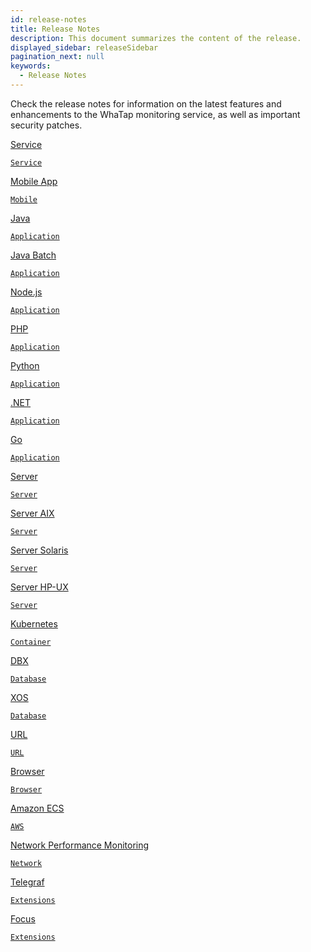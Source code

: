 ```yaml
---
id: release-notes
title: Release Notes
description: This document summarizes the content of the release.
displayed_sidebar: releaseSidebar
pagination_next: null
keywords:
  - Release Notes
---
```


Check the release notes for information on the latest features and enhancements to the WhaTap monitoring service, as well as important security patches. 

<div class='flex-container-s'>

<a href='release-notes/service'>
<div class='apm-agent new'>
<div class='logo'>
<LinkImage img='ico-index-service.svg' desc='service' />
</div>
<div class='int'>
<p>Service</p>
<code>Service</code>
</div>
</div>
</a>

<a href='release-notes/mobile'>
<div class='apm-agent'>
<div class='logo'>
<LinkImage img='ico-index-service.svg' desc='service' />
</div>
<div class='int'>
<p>Mobile App</p>
<code>Mobile</code>
</div>
</div>
</a>

<a href='release-notes/java'>
<div class='apm-agent new'>
<div class='logo'>
<LinkImage img='index-icon/product-java-l.svg' desc='java' />
</div>
<div class='int'>
<p>Java</p>
<code>Application</code>
</div>
</div>
</a>

<a href='release-notes/java-batch'>
<div class='apm-agent'>
<div class='logo'>
<LinkImage img='index-icon/product-java-l.svg' desc='java' />
</div>
<div class='int'>
<p>Java Batch</p>
<code>Application</code>
</div>
</div>
</a>

<a href='release-notes/nodejs'>
<div class='apm-agent'>
<div class='logo'>
<LinkImage img='index-icon/product-nodejs-l.svg' desc='nodejs' />
</div>
<div class='int'>
<p>Node.js</p>
<code>Application</code>
</div>
</div>
</a>

<a href='release-notes/php'>
<div class='apm-agent'>
<div class='logo'>
<LinkImage img='index-icon/product-php-l.svg' desc='php' />
</div>
<div class='int'>
<p>PHP</p>
<code>Application</code>
</div>
</div>
</a>

<a href='release-notes/python'>
<div class='apm-agent'>
<div class='logo'>
<LinkImage img='index-icon/product-python-l.svg' desc='python' />
</div>
<div class='int'>
<p>Python</p>
<code>Application</code>
</div>
</div>
</a>

<a href='release-notes/dotnet'>
<div class='apm-agent new'>
<div class='logo'>
<LinkImage img='index-icon/product-dotnet-l.svg' desc='dotnet' />
</div>
<div class='int'>
<p>.NET</p>
<code>Application</code>
</div>
</div>
</a>

<a href='release-notes/golang'>
<div class='apm-agent'>
<div class='logo'>
<LinkImage img='index-icon/product-go-l.svg' desc='golang' />
</div>
<div class='int'>
<p>Go</p>
<code>Application</code>
</div>
</div>
</a>

<a href='release-notes/server'>
<div class='apm-agent new'>
<div class='logo'>
<LinkImage img='index-icon/product-server-l.svg' desc='server' />
</div>
<div class='int'>
<p>Server</p>
<code>Server</code>
</div>
</div>
</a>

<a href='release-notes/server-aix'>
<div class='apm-agent'>
<div class='logo'>
<LinkImage img='index-icon/product-server-l.svg' desc='server' />
</div>
<div class='int'>
<p>Server AIX</p>
<code>Server</code>
</div>
</div>
</a>

<a href='release-notes/server-solaris'>
<div class='apm-agent new'>
<div class='logo'>
<LinkImage img='index-icon/product-server-l.svg' desc='server' />
</div>
<div class='int'>
<p>Server Solaris</p>
<code>Server</code>
</div>
</div>
</a>

<a href='release-notes/server-hpux'>
<div class='apm-agent'>
<div class='logo'>
<LinkImage img='index-icon/product-server-l.svg' desc='server' />
</div>
<div class='int'>
<p>Server HP-UX</p>
<code>Server</code>
</div>
</div>
</a>

<a href='release-notes/k8s'>
<div class='apm-agent new'>
<div class='logo'>
<LinkImage img='index-icon/product-kubernetes-l.svg' desc='Kubernetes' />
</div>
<div class='int'>
<p>Kubernetes</p>
<code>Container</code>
</div>
</div>
</a>

<a href='release-notes/db/dbx-agent'>
<div class='apm-agent'>
<div class='logo'>
<LinkImage img='ico-index-db.png' desc='database' />
</div>
<div class='int'>
<p>DBX</p>
<code>Database</code>
</div>
</div>
</a>

<a href='release-notes/db/xos-agent'>
<div class='apm-agent'>
<div class='logo'>
<LinkImage img='ico-index-db.png' desc='database' />
</div>
<div class='int'>
<p>XOS</p>
<code>Database</code>
</div>
</div>
</a>

<a href='release-notes/url/url-release-notes'>
<div class='apm-agent'>
<div class='logo'>
<LinkImage img='index-icon/product-url-l.svg' desc='URL' />
</div>
<div class='int'>
<p>URL</p>
<code>URL</code>
</div>
</div>
</a>

<a href='release-notes/browser'>
<div class='apm-agent'>
<div class='logo'>
<LinkImage img='index-icon/product-rum-l.svg' desc='Browser' />
</div>
<div class='int'>
<p>Browser</p>
<code>Browser</code>
</div>
</div>
</a>

<a href='release-notes/amazon-ecs/amazon-ecs-release-notes'>
<div class='apm-agent'>
<div class='logo'>
<LinkImage img='index-icon/product-aws-ecs-l.svg' desc='Amazon ECS' />
</div>
<div class='int'>
<p>Amazon ECS</p>
<code>AWS</code>
</div>
</div>
</a>

<a href='release-notes/npm/npm-v0_4_5'>
<div class='apm-agent'>
<div class='logo'>
<LinkImage img='index-icon/product-npm-l.svg' desc='Network Performance Monitoring' />
</div>
<div class='int'>
<p class='narrow npm'>Network Performance Monitoring</p>
<code>Network</code>
</div>
</div>
</a>

<a href='release-notes/telegraf/telegraf-release-notes'>
<div class='apm-agent'>
<div class='logo'>
<LinkImage img='ico-index-telegraf.svg' desc='Telegraf' />
</div>
<div class='int'>
<p>Telegraf</p>
<code>Extensions</code>
</div>
</div>
</a>

<a href='release-notes/focus/focus-release-notes'>
<div class='apm-agent'>
<div class='logo'>
<LinkImage img='ico-index-focus.svg' desc='Focus' />
</div>
<div class='int'>
<p>Focus</p>
<code>Extensions</code>
</div>
</div>
</a>

</div>